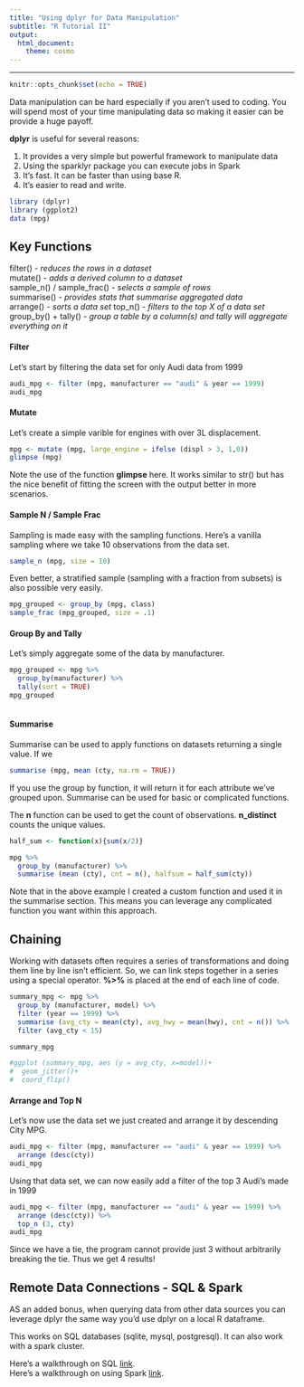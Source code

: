 ---
title: "Using dplyr for Data Manipulation"
subtitle: "R Tutorial II"
output: 
  html_document: 
    theme: cosmo
---
***
```{r setup, include=FALSE}
knitr::opts_chunk$set(echo = TRUE)
```


Data manipulation can be hard especially if you aren't used to coding.   You will spend most of your time manipulating data so making it easier can be provide a huge payoff.

**dplyr** is useful for several reasons:

1. It provides a very simple but powerful framework to manipulate data
2. Using the sparklyr package you can execute jobs in Spark
3. It's fast.   It can be faster than using base R.
4. It's easier to read and write.


```{r }
library (dplyr)
library (ggplot2)
data (mpg)
```

## Key Functions

filter() - *reduces the rows in a dataset*  
mutate() - *adds a derived column to a dataset*  
sample_n() / sample_frac() - *selects a sample of rows*  
summarise() - *provides stats that summarise aggregated data*  
arrange() - *sorts a data set*
top_n() - *filters to the top X of a data set*
group_by() + tally() - *group a table by a column(s) and tally will aggregate everything on it*

#### Filter

Let's start by filtering the data set for only Audi data from 1999

```{r}

audi_mpg <- filter (mpg, manufacturer == "audi" & year == 1999)
audi_mpg
```

#### Mutate

Let's create a simple varible for engines with over 3L displacement.

```{r}
mpg <- mutate (mpg, large_engine = ifelse (displ > 3, 1,0))
glimpse (mpg)

```

Note the use of the function **glimpse** here.   It works similar to str() but has the nice benefit of fitting the screen with the output better in more scenarios.

#### Sample N / Sample Frac

Sampling is made easy with the sampling functions.  Here's a vanilla sampling where we take 10 observations from the data set.


```{r}
sample_n (mpg, size = 10)
```

Even better, a stratified sample (sampling with a fraction from subsets) is also possible very easily.

```{r}
mpg_grouped <- group_by (mpg, class)
sample_frac (mpg_grouped, size = .1)

```

#### Group By and Tally

Let's simply aggregate some of the data by manufacturer.

```{r}
mpg_grouped <- mpg %>%
  group_by(manufacturer) %>%
  tally(sort = TRUE)
mpg_grouped
  
```

#### Summarise

Summarise can be used to apply functions on datasets returning a single value.   If we  

```{r}
summarise (mpg, mean (cty, na.rm = TRUE))
```

If you use the group by function, it will return it for each attribute we've grouped upon.  Summarise can be used for basic or complicated functions.   

The **n** function can be used to get the count of observations.  **n_distinct** counts the unique values.

```{r}

half_sum <- function(x){sum(x/2)}

mpg %>%
  group_by (manufacturer) %>%
  summarise (mean (cty), cnt = n(), halfsum = half_sum(cty))

```

Note that in the above example I created a custom function and used it in the summarise section.   This means you can leverage any complicated function you want within this approach.

## Chaining

Working with datasets often requires a series of transformations and doing them line by line isn't efficient.  So, we can link steps together in a series using a special operator.  **%>%** is placed at the end of each line of code.

```{r}
summary_mpg <- mpg %>%
  group_by (manufacturer, model) %>%
  filter (year == 1999) %>%
  summarise (avg_cty = mean(cty), avg_hwy = mean(hwy), cnt = n()) %>%
  filter (avg_cty < 15)

summary_mpg

#ggplot (summary_mpg, aes (y = avg_cty, x=model))+
#  geom_jitter()+
#  coord_flip()

```


#### Arrange and Top N

Let's now use the data set we just created and arrange it by descending City MPG.

```{r}

audi_mpg <- filter (mpg, manufacturer == "audi" & year == 1999) %>%
  arrange (desc(cty))
audi_mpg
```


Using that data set, we can now easily add a filter of the top 3 Audi's made in 1999

```{r}

audi_mpg <- filter (mpg, manufacturer == "audi" & year == 1999) %>%
  arrange (desc(cty)) %>%
  top_n (3, cty)
audi_mpg
```

Since we have a tie, the program cannot provide just 3 without arbitrarily breaking the tie.   Thus we get 4 results!





## Remote Data Connections - SQL & Spark

AS an added bonus, when querying data from other data sources you can leverage dplyr the same way you'd use dplyr on a local R dataframe.   

This works on SQL databases (sqlite, mysql, postgresql).   It can also work with a spark cluster.

Here's a walkthrough on SQL [link](https://datascienceplus.com/working-with-databases-in-r/).  
Here's a walkthrough on using Spark [link](http://spark.rstudio.com/).  